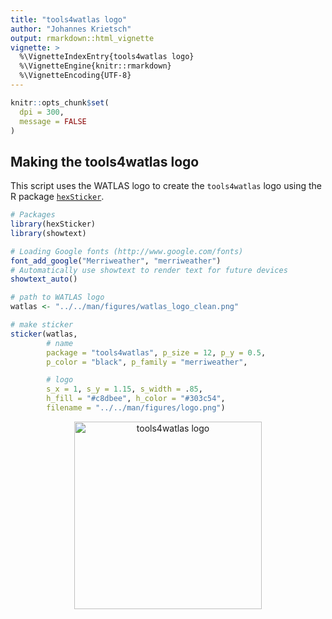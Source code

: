 ```yaml
---
title: "tools4watlas logo"
author: "Johannes Krietsch"
output: rmarkdown::html_vignette
vignette: >
  %\VignetteIndexEntry{tools4watlas logo}
  %\VignetteEngine{knitr::rmarkdown}
  %\VignetteEncoding{UTF-8}
---
```


```r
knitr::opts_chunk$set(
  dpi = 300,
  message = FALSE
)
```

## Making the tools4watlas logo

This script uses the WATLAS logo to create the `tools4watlas` logo using the R package [`hexSticker`](https://github.com/GuangchuangYu/hexSticker). 

```r
# Packages
library(hexSticker)
library(showtext)

# Loading Google fonts (http://www.google.com/fonts)
font_add_google("Merriweather", "merriweather")
# Automatically use showtext to render text for future devices
showtext_auto()

# path to WATLAS logo
watlas <- "../../man/figures/watlas_logo_clean.png"

# make sticker
sticker(watlas,
        # name
        package = "tools4watlas", p_size = 12, p_y = 0.5,
        p_color = "black", p_family = "merriweather",

        # logo
        s_x = 1, s_y = 1.15, s_width = .85,
        h_fill = "#c8dbee", h_color = "#303c54",
        filename = "../../man/figures/logo.png")
```
<p align="middle">
    <a>
        <img src="../../man/figures/logo.png" align="middle" height="300" alt="tools4watlas logo"/>
    </a>
</p>
